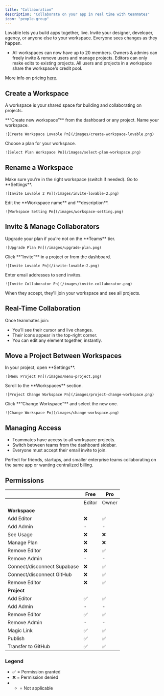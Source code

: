 ```yaml
---
title: "Collaboration"
description: "Collaborate on your app in real time with teammates"
icon: "people-group"
---
```


Lovable lets you build apps together, live. Invite your designer, developer, agency, or anyone else to your workspace. Everyone sees changes as they happen.

- All workspaces can now have up to 20 members. Owners & admins can freely invite & remove users and manage projects. Editors can only make edits to existing projects. All users and projects in a workspace share the workspace's credit pool. 

More info on pricing [here](https://docs.lovable.dev/user-guides/messaging-limits).

## Create a Workspace

A workspace is your shared space for building and collaborating on projects.

<Steps>
  <Step title="Step 1">
    **“Create new workspace”** from the dashboard or any project.
  </Step>
  <Step title="Step 2">
    Name your workspace.

    ![Create Workspace Lovable Pn](/images/create-workspace-lovable.png)
  </Step>
  <Step title="Step 3">
    Choose a plan for your workspace.

    ![Select Plan Workspace Pn](/images/select-plan-workspace.png)
  </Step>
</Steps>

## Rename a Workspace

<Steps>
  <Step title="Step 1">
    Make sure you're in the right workspace (switch if needed).
  </Step>
  <Step title="Step 2">
    Go to **Settings**.

    ![Invite Lovable 2 Pn](/images/invite-lovable-2.png)
  </Step>
  <Step title="Step 3">
    Edit the **Workspace name** and **description**.

    ![Workspace Setting Pn](/images/workspace-setting.png)
  </Step>
</Steps>

## Invite & Manage Collaborators

<Steps>
  <Step title="Step 1">
    Upgrade your plan if you're not on the **Teams** tier.

    ![Upgrade Plan Pn](/images/upgrade-plan.png)
  </Step>
  <Step title="Step 2">
    Click **“Invite”** in a project or from the dashboard.

    ![Invite Lovable Pn](/invite-lovable-2.png)
  </Step>
  <Step title="Step 3">
    Enter email addresses to send invites.

    ![Invite Collaborator Pn](/images/invite-collaborator.png)
  </Step>
  <Step title="Step 4">
    When they accept, they'll join your workspace and see all projects.
  </Step>
</Steps>

## Real-Time Collaboration

Once teammates join:

- You’ll see their cursor and live changes.
- Their icons appear in the top-right corner.
- You can edit any element together, instantly.

## Move a Project Between Workspaces

<Steps>
  <Step title="Step 1">
    In your project, open **Settings**.

    ![Menu Project Pn](/images/menu-project.png)
  </Step>
  <Step title="Step 2">
    Scroll to the **Workspaces** section.

    ![Project Change Workspace Pn](/images/project-change-workspace.png)
  </Step>
  <Step title="Step 3">
    Click **“Change Workspace”** and select the new one.

    ![Change Workspace Pn](/images/change-workspace.png)
  </Step>
</Steps>

## Managing Access

- Teammates have access to all workspace projects.
- Switch between teams from the dashboard sidebar.
- Everyone must accept their email invite to join.

Perfect for friends, startups, and smaller enterprise teams collaborating on the same app or wanting centralized billing.


## Permissions

|                | **Free**                 | **Pro**                              |
|----------------|--------------------------|--------------------------------------|
|                | Editor | Owner           | Editor | Admin | Owner               |
| **Workspace**  |        |                 |        |       |                     |
| Add Editor     | ❌     | ✅              | ❌     | ✅    | ✅                 |
| Add Admin      | -      | -                | ❌     | ❌    | ✅                 |
| See Usage      | ❌     | ❌               | ❌     | ✅    | ✅                 |
| Manage Plan    | ❌     | ❌               | ❌     | ❌    | ✅                 |
| Remove Editor  | ❌     | ✅               | ❌     | ✅    | ✅                 |
| Remove Admin   | -      | -                | ❌     | ❌    | ✅                 |
| Connect/disconnect Supabase | ❌     | ✅               | ❌     | ✅    | ✅     |
| Connect/disconnect GitHub | ❌     | ✅               | ❌     | ✅    | ✅     |
| Remove Editor  | ❌     | ✅               | ❌     | ✅    | ✅                 |
| **Project**    |        |                  |        |       |                    |
| Add Editor     | ✅     | ✅               | ✅     | ✅    | ✅                 |
| Add Admin      | -      | -                | ❌     | ❌    | ✅                 |
| Remove Editor  | ✅     | ✅               | ✅     | ✅    | ✅                 |
| Remove Admin   | -      | -                | ❌     | ❌    | ✅                 |
| Magic Link     | ✅     | ✅               | ✅     | ✅    | ✅                 |
| Publish     | ✅     | ✅               | ✅     | ✅    | ✅                 |
| Transfer to GitHub | ✅     | ✅               | ❌     | ✅    | ✅         |

### Legend
- ✅ = Permission granted  
- ❌ = Permission denied
- - = Not applicable

